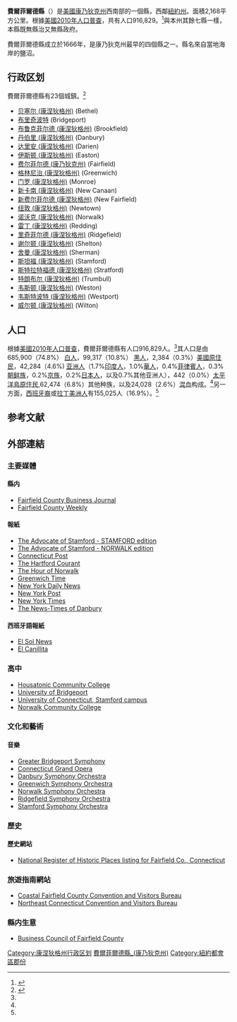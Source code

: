 {{noteTA 
|G1=USState
|1=zh-hans:费尔菲尔德;zh-hant:費爾菲爾德;zh-tw:費爾非;
}}
{{Infobox U.S. County
|county = 費爾菲爾德縣
|state = 康乃狄克州
|en county = Fairfield County
|en state = Connecticut
|seal = 
|map = Map of Connecticut highlighting Fairfield County.svg
|map size = 100
|founded = 1666年
|seat = 無
|area = 2,168 km²
|area land = 1,621 km<sup>2</sup>
|area water = 546 km<sup>2</sup>
|area percentage = 25.23% 
|census yr = 2010
|pop = 916,829
|density =
|web = 
}}

'''費爾菲爾德縣'''（{{lang-en|Fairfield County}}）是[[美國|美國]][[康乃狄克州|康乃狄克州]]西南部的一個縣，西鄰[[紐約州|紐約州]]。面積2,168平方公里。根據[[美國2010年人口普查|美國2010年人口普查]]，共有人口916,829。<ref name="#1">{{Cite web |url=http://factfinder.census.gov/bkmk/table/1.0/en/DEC/10_DP/DPDP1/0500000US09001 |title=存档副本 |access-date=2020-02-13 |archive-date=2020-02-13 |archive-url=https://archive.today/20200213024459/http://factfinder.census.gov/bkmk/table/1.0/en/DEC/10_DP/DPDP1/0500000US09001 |dead-url=yes }}</ref>與本州其餘七縣一樣，本縣既無縣治又無縣政府。

費爾菲爾德縣成立於1666年，是康乃狄克州最早的四個縣之一。縣名來自當地海岸的鹽沼。

== 行政区划 ==
費爾菲爾德縣有23個城鎮。<ref>{{Cite web |url=https://portal.ct.gov/ChooseCT/Regions/Fairfield |title=存档副本 |access-date=2020-07-05 |archive-date=2021-05-01 |archive-url=https://web.archive.org/web/20210501193803/https://portal.ct.gov/ChooseCt/Regions/Fairfield |dead-url=no }}</ref>
*[[贝塞尔_(康涅狄格州)|贝塞尔 (康涅狄格州)]] (Bethel)
*[[布里奇波特|布里奇波特]] (Bridgeport)
*[[布鲁克菲尔德_(康涅狄格州)|布鲁克菲尔德 (康涅狄格州)]] (Brookfield)
*[[丹伯里_(康涅狄格州)|丹伯里 (康涅狄格州)]] (Danbury)
*[[达里安_(康涅狄格州)|达里安 (康涅狄格州)]] (Darien)
*[[伊斯顿_(康涅狄格州)|伊斯顿 (康涅狄格州)]] (Easton)
*[[费尔菲尔德_(康乃狄克州)|费尔菲尔德 (康乃狄克州)]] (Fairfield)
*[[格林尼治_(康涅狄格州)|格林尼治 (康涅狄格州)]] (Greenwich)
*[[门罗_(康涅狄格州)|门罗 (康涅狄格州)]] (Monroe)
*[[新卡南_(康涅狄格州)|新卡南 (康涅狄格州)]] (New Canaan)
*[[新费尔菲尔德_(康涅狄格州)|新费尔菲尔德 (康涅狄格州)]] (New Fairfield)
*[[纽敦_(康涅狄格州)|纽敦 (康涅狄格州)]] (Newtown)
*[[诺沃克_(康涅狄格州)|诺沃克 (康涅狄格州)]] (Norwalk)
*[[雷丁_(康涅狄格州)|雷丁 (康涅狄格州)]] (Redding)
*[[里奇菲尔德_(康涅狄格州)|里奇菲尔德 (康涅狄格州)]] (Ridgefield)
*[[谢尔顿_(康涅狄格州)|谢尔顿 (康涅狄格州)]] (Shelton)
*[[舍曼_(康涅狄格州)|舍曼 (康涅狄格州)]] (Sherman)
*[[斯坦福_(康涅狄格州)|斯坦福 (康涅狄格州)]] (Stamford)
*[[斯特拉特福德_(康涅狄格州)|斯特拉特福德 (康涅狄格州)]] (Stratford)
*[[特朗布尔_(康涅狄格州)|特朗布尔 (康涅狄格州)]] (Trumbull)
*[[韦斯顿_(康涅狄格州)|韦斯顿 (康涅狄格州)]] (Weston)
*[[韦斯特波特_(康涅狄格州)|韦斯特波特 (康涅狄格州)]] (Westport)
*[[威尔顿_(康涅狄格州)|威尔顿 (康涅狄格州)]] (Wilton)

== 人口 ==
根據[[美國2010年人口普查|美國2010年人口普查]]，費爾菲爾德縣有人口916,829人。<ref name="#1"/>其人口是由685,900（74.8%） [[白人|白人]]，99,317（10.8%） [[黑人|黑人]]，2,384（0.3%）[[美國原住民|美國原住民]]，42,284（4.6%) [[亚洲人|亚洲人]]（1.7%[[印度人|印度人]]，1.0%[[華人|華人]]，0.4%[[菲律賓人|菲律賓人]]，0.3%[[朝鲜族|朝鲜族]]，0.2%[[京族|京族]]，0.2%[[日本人|日本人]]，以及0.7%其他亚洲人），442（0.0%）[[太平洋島原住民|太平洋島原住民]],62,474（6.8%）其他种族，以及24,028（2.6%）[[混血|混血]]构成。<ref name="#1"/>另一方面，[[西班牙裔|西班牙裔]]或[[拉丁美洲人|拉丁美洲人]]有155,025人（16.9%）。<ref name="#1"/>

== 参考文献 ==
{{reflist}}

== 外部連結 ==
=== 主要媒體 ===
==== 縣内 ====
*[https://web.archive.org/web/20070928114745/http://www.fairfieldcbj.com/ Fairfield County Business Journal]
*[http://www.ctnow.com/custom/nmm/fairfieldweekly/ Fairfield County Weekly] {{Wayback|url=http://www.ctnow.com/custom/nmm/fairfieldweekly/ |date=20100114211354 }}

==== 報紙 ====
*[http://www.stamfordadvocate.com The Advocate of Stamford - STAMFORD edition] {{Wayback|url=http://www.stamfordadvocate.com/ |date=20210518005705 }}
*[https://web.archive.org/web/20131101062252/https://www.norwalkadvocate.com/ The Advocate of Stamford - NORWALK edition]
*[http://www.connpost.com Connecticut Post] {{Wayback|url=http://www.connpost.com/ |date=20200510222602 }}
*[http://www.courant.com/ The Hartford Courant] {{Wayback|url=http://www.courant.com/ |date=20040113021137 }}
*[http://www.thehour.com The Hour of Norwalk] {{Wayback|url=http://www.thehour.com/ |date=20210518005709 }} 
*[http://www.greenwichtime.com Greenwich Time] {{Wayback|url=http://www.greenwichtime.com/ |date=20210518005705 }}
*[http://www.nydailynews.com New York Daily News] {{Wayback|url=http://www.nydailynews.com/ |date=20200408124308 }}
*[http://www.nypost.com New York Post] {{Wayback|url=http://www.nypost.com/ |date=20060911150553 }}
*[http://www.nytimes.com New York Times] {{Wayback|url=http://www.nytimes.com/ |date=20140814204446 }}
*[http://www.newstimes.com The News-Times of Danbury] {{Wayback|url=http://www.newstimes.com/ |date=20210518005705 }}

==== 西班牙語報紙 ====
*[http://www.elsolnews.com/ El Sol News] {{Wayback|url=http://www.elsolnews.com/ |date=20210414140331 }}
*[http://www.elcanillita.com/ El Canillita] {{Wayback|url=http://www.elcanillita.com/ |date=20170625215630 }}

=== 高中 ===
* [https://web.archive.org/web/20070830160726/http://www.hctc.commnet.edu/index.asp Housatonic Community College]
* [https://web.archive.org/web/20060731123410/http://www.bridgeport.edu/pages/1.asp University of Bridgeport] 
* [http://www.stamford.uconn.edu/ University of Connecticut, Stamford campus] {{Wayback|url=http://www.stamford.uconn.edu/ |date=20090721090901 }}
* [http://www.commnet.edu/choice/colleges.asp?c=norwalk Norwalk Community College] {{Wayback|url=http://www.commnet.edu/choice/colleges.asp?c=norwalk |date=20120331093857 }}

=== 文化和藝術 ===
==== 音樂 ====
*[http://www.bridgeportsymphony.org/ Greater Bridgeport Symphony] {{Wayback|url=http://www.bridgeportsymphony.org/ |date=20210315234211 }}
*[http://www.ctgrandopera.org/ Connecticut Grand Opera] {{Wayback|url=http://www.ctgrandopera.org/ |date=20210126030040 }}
*[https://web.archive.org/web/20070905202323/http://www.danbury.org/musicctr/musgrps.htm Danbury Symphony Orchestra]
*[http://www.greenwichsym.org/ Greenwich Symphony Orchestra] {{Wayback|url=http://www.greenwichsym.org/ |date=20130518065926 }}
*[http://www.norwalksymphony.org/ Norwalk Symphony Orchestra] {{Wayback|url=http://www.norwalksymphony.org/ |date=20210517161014 }}
*[http://www.ridgefieldsymphony.org/ Ridgefield Symphony Orchestra] {{Wayback|url=http://www.ridgefieldsymphony.org/ |date=20210327010854 }}
*[http://www.stamfordsymphony.org/ Stamford Symphony Orchestra] {{Wayback|url=http://www.stamfordsymphony.org/ |date=20210504160812 }} 

=== 歷史 ===
==== 歷史網站 ====
* [http://www.nationalregisterofhistoricplaces.com/CT/Fairfield/districts.html National Register of Historic Places listing for Fairfield Co., Connecticut] {{Wayback|url=http://www.nationalregisterofhistoricplaces.com/CT/Fairfield/districts.html |date=20170817123716 }}

=== 旅遊指南網站 ===
*[http://www.coastalct.com/index.cfm Coastal Fairfield County Convention and Visitors Bureau] {{Wayback|url=http://www.coastalct.com/index.cfm |date=20110910105718 }} 
*[https://web.archive.org/web/20060613231755/http://www.litchfieldhills.com/app/about/index.jsp Northeast Connecticut Convention and Visitors Bureau]

=== 縣内生意 ===
*[http://www.sacia.org/ Business Council of Fairfield County] {{Wayback|url=http://www.sacia.org/ |date=20210118150346 }}

{{費爾菲爾德縣 (康涅狄格州)}}
{{Connecticut}}

{{DEFAULTSORT:Fairfield County, Connecticut}}
[[Category:康涅狄格州行政区划|Category:康涅狄格州行政区划]]
[[Category:費爾菲爾德縣_(康乃狄克州)|]]
[[Category:紐約都會區郡份|Category:紐約都會區郡份]]